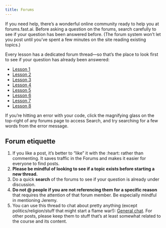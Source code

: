 ```yaml
---
title: Forums
---
```


If you need help, there's a wonderful online community ready to help you at forums.fast.ai. Before asking a question on the forums, search carefully to see if your question has been answered before. (The forum system won't let you post until you've spent a few minutes on the site reading existing topics.)

Every lesson has a dedicated forum thread---so that's the place to look first to see if your question has already been answered:

- [Lesson 1](https://forums.fast.ai/t/lesson-1-official-topic/95287)
- [Lesson 2](https://forums.fast.ai/t/lesson-2-official-topic/96033)
- [Lesson 3](https://forums.fast.ai/t/lesson-3-official-topic/96254)
- [Lesson 4](https://forums.fast.ai/t/lesson-4-official-topic/96441)
- [Lesson 5](https://forums.fast.ai/t/lesson-5-official-topic/96491/12)
- [Lesson 6](https://forums.fast.ai/t/lesson-6-official-topic/96972)
- [Lesson 7](https://forums.fast.ai/t/lesson-7-official-topic/97076)
- [Lesson 8](https://forums.fast.ai/t/lesson-8-official-topic/97159)

If you're hitting an error with your code, click the magnifying glass on the top-right of any forums page to access Search, and try searching for a few words from the error message.

## Forum etiquette

1.  If you like a post, it's better to "like" it with the :heart: rather than commenting.  It saves traffic in the Forums and makes it easier for everyone to find posts.  
2.  **Please be mindful of looking to see if a topic exists before starting a new thread.**
3. Do a quick **search** of the forums to see if your question is already under discussion.  
4. **Do not @ people if you are not referencing them for a specific reason** that requires the attention of that forum member. Be especially mindful in mentioning Jeremy.
5. You can use this thread to chat about pretty anything (except politics/religion/stuff that might start a flame war!): [General chat](https://forums.fast.ai/t/general-course-chat/95293). For other posts, please keep them to stuff that's at least somewhat related to the course and its content.
